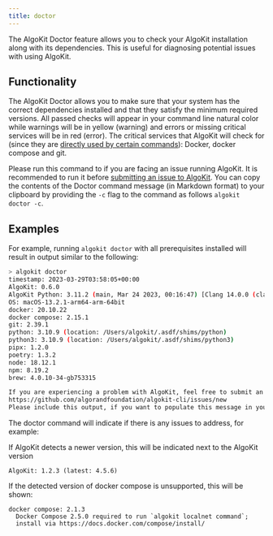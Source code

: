 ```yaml
---
title: doctor
---
```


The AlgoKit Doctor feature allows you to check your AlgoKit installation along with its dependencies. This is useful for diagnosing potential issues with using AlgoKit.

## Functionality

The AlgoKit Doctor allows you to make sure that your system has the correct dependencies installed and that they satisfy the minimum required versions. All passed checks will appear in your command line natural color while warnings will be in yellow (warning) and errors or missing critical services will be in red (error). The critical services that AlgoKit will check for (since they are [directly used by certain commands](/tutorials/getting-started#prerequisites)): Docker, docker compose and git.

Please run this command to if you are facing an issue running AlgoKit. It is recommended to run it before [submitting an issue to AlgoKit](https://github.com/algorandfoundation/algokit-cli/issues/new). You can copy the contents of the Doctor command message (in Markdown format) to your clipboard by providing the `-c` flag to the command as follows `algokit doctor -c`.

## Examples

For example, running `algokit doctor` with all prerequisites installed will result in output similar to the following:

```sh
> algokit doctor
timestamp: 2023-03-29T03:58:05+00:00
AlgoKit: 0.6.0
AlgoKit Python: 3.11.2 (main, Mar 24 2023, 00:16:47) [Clang 14.0.0 (clang-1400.0.29.202)] (location: /Users/algokit/.local/pipx/venvs/algokit)
OS: macOS-13.2.1-arm64-arm-64bit
docker: 20.10.22
docker compose: 2.15.1
git: 2.39.1
python: 3.10.9 (location: /Users/algokit/.asdf/shims/python)
python3: 3.10.9 (location: /Users/algokit/.asdf/shims/python3)
pipx: 1.2.0
poetry: 1.3.2
node: 18.12.1
npm: 8.19.2
brew: 4.0.10-34-gb753315

If you are experiencing a problem with AlgoKit, feel free to submit an issue via:
https://github.com/algorandfoundation/algokit-cli/issues/new
Please include this output, if you want to populate this message in your clipboard, run `algokit doctor -c`
```

The doctor command will indicate if there is any issues to address, for example:

If AlgoKit detects a newer version, this will be indicated next to the AlgoKit version

```
AlgoKit: 1.2.3 (latest: 4.5.6)
```

If the detected version of docker compose is unsupported, this will be shown:

```
docker compose: 2.1.3
  Docker Compose 2.5.0 required to run `algokit localnet command`;
  install via https://docs.docker.com/compose/install/
```
